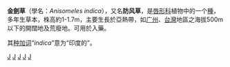 {{Speciesbox
| taxon = Anisomeles indica
| image = Anisomeles indica (Gopali) in Narshapur, AP W IMG 0823.jpg
| image_caption = ''Anisomeles indica''
| binomial_authority = ([[卡尔·林奈|L.]]) Kuntze, 1891
}}

'''金劍草'''（學名：''Anisomeles indica''），又名'''防风草'''，是[[唇形科|唇形科]]植物中的一个[[種|種]]，多年生草本，株高約1-1.7m，主要生長於亞熱帶，如[[广州|广州]]、[[台灣|台灣]]地區之海拔500m以下的開闊地及荒廢地。可用於入藥。

其[[种加词|种加词]]“''indica''”意为“印度的”。

{{plant-stub}}
{{taxonbar}}

[[Category:药用植物|J]]
[[Category:广防风属|J]]
[[Category:廣東植物|J]]
[[Category:卡尔·林奈命名的生物分类|J]]
[[Category:_1891年描述的植物|J]]